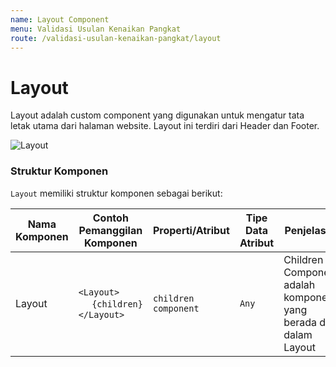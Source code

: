 ```yaml
---
name: Layout Component
menu: Validasi Usulan Kenaikan Pangkat
route: /validasi-usulan-kenaikan-pangkat/layout
---
```


# Layout

Layout adalah custom component yang digunakan untuk
mengatur tata letak utama dari halaman website.
Layout ini terdiri dari Header dan Footer.

![Layout](../../src/img/validasi-usulan-kenaikan-pangkat/Layout.jpg)

### Struktur Komponen

`Layout` memiliki struktur komponen sebagai berikut:

| Nama Komponen | Contoh Pemanggilan <br/> Komponen                                             | Properti/Atribut     | Tipe Data <br/> Atribut | Penjelasan                                                                 |
| ------------- | ----------------------------------------------------------------------------- | -------------------- | ----------------------- | -------------------------------------------------------------------------- |
| Layout        | `<Layout>` <br/> &nbsp;&nbsp;&nbsp;&nbsp;&nbsp;`{children}` <br/> `</Layout>` | `children component` | `Any`                   | Children Component adalah <br/> komponen yang berada di dalam <br/> Layout |
